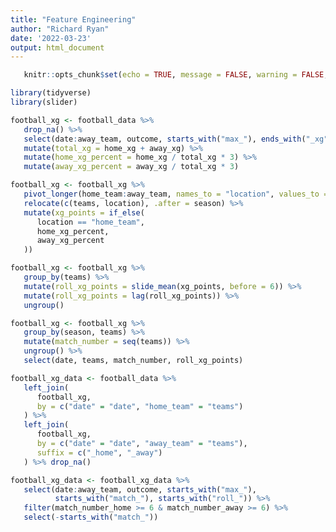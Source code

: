 ```yaml
---
title: "Feature Engineering"
author: "Richard Ryan"
date: '2022-03-23'
output: html_document
---
```


```r
   knitr::opts_chunk$set(echo = TRUE, message = FALSE, warning = FALSE, paged.print = FALSE)
```


```r
library(tidyverse)
library(slider)
```

```r
football_xg <- football_data %>% 
   drop_na() %>% 
   select(date:away_team, outcome, starts_with("max_"), ends_with("_xg")) %>%
   mutate(total_xg = home_xg + away_xg) %>% 
   mutate(home_xg_percent = home_xg / total_xg * 3) %>%
   mutate(away_xg_percent = away_xg / total_xg * 3)
```

```r
football_xg <- football_xg %>% 
   pivot_longer(home_team:away_team, names_to = "location", values_to = "teams") %>% 
   relocate(c(teams, location), .after = season) %>%
   mutate(xg_points = if_else(
      location == "home_team",
      home_xg_percent,
      away_xg_percent
   ))
```

```r
football_xg <- football_xg %>% 
   group_by(teams) %>% 
   mutate(roll_xg_points = slide_mean(xg_points, before = 6)) %>% 
   mutate(roll_xg_points = lag(roll_xg_points)) %>% 
   ungroup()
```

```r
football_xg <- football_xg %>% 
   group_by(season, teams) %>% 
   mutate(match_number = seq(teams)) %>% 
   ungroup() %>%
   select(date, teams, match_number, roll_xg_points)
```

```r
football_xg_data <- football_data %>% 
   left_join(
      football_xg, 
      by = c("date" = "date", "home_team" = "teams")
   ) %>% 
   left_join(
      football_xg,
      by = c("date" = "date", "away_team" = "teams"),
      suffix = c("_home", "_away")
   ) %>% drop_na()
```

```r
football_xg_data <- football_xg_data %>% 
   select(date:away_team, outcome, starts_with("max_"), 
          starts_with("match_"), starts_with("roll_")) %>%
   filter(match_number_home >= 6 & match_number_away >= 6) %>%
   select(-starts_with("match_"))
```































